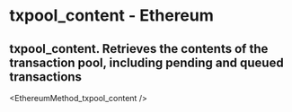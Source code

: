# txpool_content - Ethereum

## txpool_content. Retrieves the contents of the transaction pool, including pending and queued transactions


<EthereumMethod_txpool_content />
